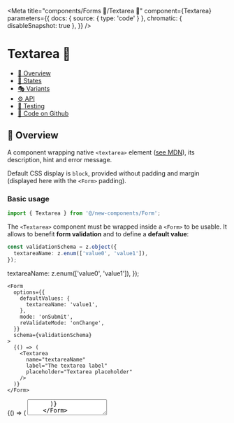 

<Meta
  title="components/Forms 🦠/Textarea 🧬"
  component={Textarea}
  parameters={{
    docs: { source: { type: 'code' } },
    chromatic: { disableSnapshot: true },
  }}
/>

# Textarea 🧬

- [🧰 Overview](#-overview)
- [🔁 States](#-states)
- [🎭 Variants](#-variants)
- [⚙️ API](#%EF%B8%8F-api)
- [🧪 Testing](#-testing)
- [🐙 Code on Github](https://github.com/hasura/graphql-engine-mono/tree/main/console/src/new-components/Form/Textarea.tsx)

## 🧰 Overview

A component wrapping native `<textarea>` element ([see MDN](https://developer.mozilla.org/en-US/docs/Web/HTML/Element/textarea)),
its description, hint and error message.

Default CSS display is `block`, provided without padding and margin (displayed here with the `<Form>` padding).

### Basic usage

```ts
import { Textarea } from '@/new-components/Form';
```

The `<Textarea>` component must be wrapped inside a `<Form>` to be usable. It allows to benefit **form validation**
and to define a **default value**:

```ts
const validationSchema = z.object({
  textareaName: z.enum(['value0', 'value1']),
});
```

  textareaName: z.enum(['value0', 'value1']),
});

```tsx
<Form
  options={{
    defaultValues: {
      textareaName: 'value1',
    },
    mode: 'onSubmit',
    reValidateMode: 'onChange',
  }}
  schema={validationSchema}
>
  {() => (
    <Textarea
      name="textareaName"
      label="The textarea label"
      placeholder="Textarea placeholder"
    />
  )}
</Form>
```

<Canvas>
  <Story name="Overview">
    <Form
      options={{
        defaultValues: {
          textareaName: 'value1',
        },
        mode: 'onBlur',
      }}
      schema={validationSchema}
    >
      {() => (
        <Textarea
          name="textareaName"
          label="The textarea label"
          placeholder="Textarea placeholder"
        />
      )}
    </Form>
  </Story>
</Canvas>

  const formRef = useRef();
  useEffect(() => {
    if (args && args.triggerValidation) {
      formRef.current.trigger();
    }
  });
  return (
    <Form
      ref={formRef}
      options={{
        defaultValues: {
          ...(args && args.defaultValues ? args.defaultValues : {}),
        },
        mode: 'onBlur',
      }}
      schema={validationSchema}
    >
      {() => <Textarea {...args} />}
    </Form>
  );
};

  'States - With default value': {
    name: 'textareaName',
    label: 'With textarea value',
    placeholder: 'Textarea placeholder',
    defaultValues: {
      textareaName: 'value2',
    },
  },
  'States - Disabled': {
    name: 'textareaName',
    label: 'Disabled',
    placeholder: 'Textarea placeholder',
    disabled: true,
  },
  'States - With error message': {
    name: 'textareaName',
    label: 'With error message',
    placeholder: 'Textarea placeholder',
    triggerValidation: true,
  },
  'Variant - With description': {
    name: 'textareaName',
    label: 'Label',
    description: 'Textarea description',
    placeholder: 'Textarea placeholder',
    disabled: true,
  },
  'Variant - Size full': {
    name: 'textareaName',
    label: 'Label',
    placeholder: 'Textarea placeholder',
    size: 'full',
  },
  'Variant - Size medium': {
    name: 'textareaName',
    label: 'Label',
    placeholder: 'Textarea placeholder',
    size: 'medium',
  },
  'API playground': {
    name: 'textareaName',
    label: 'API playground',
    placeholder: 'Textarea placeholder',
  },
  'Testing - Scalability': {
    name: 'textareaName',
    label:
      'Lorem ipsum dolor sit amet, consectetur adipiscing elit, sed do eiusmod tempor incididunt ut labore et dolore magna aliqua. Ut enim ad minim veniam, quis nostrud exercitation ullamco laboris nisi ut aliquip ex ea commodo consequat. Duis aute irure dolor in reprehenderit in voluptate velit esse cillum dolore eu fugiat nulla pariatur. Excepteur sint occaecat cupidatat non proident, sunt in culpa qui officia deserunt mollit anim id est laborum.',
    description:
      'Lorem ipsum dolor sit amet, consectetur adipiscing elit, sed do eiusmod tempor incididunt ut labore et dolore magna aliqua. Ut enim ad minim veniam, quis nostrud exercitation ullamco laboris nisi ut aliquip ex ea commodo consequat. Duis aute irure dolor in reprehenderit in voluptate velit esse cillum dolore eu fugiat nulla pariatur. Excepteur sint occaecat cupidatat non proident, sunt in culpa qui officia deserunt mollit anim id est laborum.',
    placeholder:
      '--Lorem ipsum dolor sit amet, consectetur adipiscing elit, sed do eiusmod tempor incididunt ut labore et dolore magna aliqua. Ut enim ad minim veniam, quis nostrud exercitation ullamco laboris nisi ut aliquip ex ea commodo consequat. Duis aute irure dolor in reprehenderit in voluptate velit esse cillum dolore eu fugiat nulla pariatur. Excepteur sint occaecat cupidatat non proident, sunt in culpa qui officia deserunt mollit anim id est laborum.--',
    tooltip:
      'Lorem ipsum dolor sit amet, consectetur adipiscing elit, sed do eiusmod tempor incididunt ut labore et dolore magna aliqua. Ut enim ad minim veniam, quis nostrud exercitation ullamco laboris nisi ut aliquip ex ea commodo consequat. Duis aute irure dolor in reprehenderit in voluptate velit esse cillum dolore eu fugiat nulla pariatur. Excepteur sint occaecat cupidatat non proident, sunt in culpa qui officia deserunt mollit anim id est laborum.',
    triggerValidation: true,
  },
};

## 🔁 States

### 🔁 With default value

Use `<Form>` options to set default value.

<Canvas>
  <Story
    name="States - With default value"
    args={stories['States - With default value']}
  >
    {Template.bind({})}
  </Story>
</Canvas>

### 🔁 Disabled

<Canvas>
  <Story name="States - Disabled" args={stories['States - Disabled']}>
    {Template.bind({})}
  </Story>
</Canvas>

### 🔁 With error message

Incorrect value is set then `<Form>` validation is automatically triggered.

<Canvas>
  <Story
    name="States - With error message"
    args={stories['States - With error message']}
  >
    {Template.bind({})}
  </Story>
</Canvas>

## 🎭 Variants

### 🎭 Size

<Canvas>
  <Story
    name="Variant - Size"
    args={{
      'Variant - Size full': stories['Variant - Size full'],
      'Variant - Size medium': stories['Variant - Size medium'],
    }}
  >
    {TemplateStoriesFactory(Template).bind({})}
  </Story>
</Canvas>

### 🎭 With description

<Canvas>
  <Story
    name="Variant - With description"
    args={stories['Variant - With description']}
  >
    {Template.bind({})}
  </Story>
</Canvas>

## ⚙️ API

<Canvas>
  <Story name="API playground" args={stories['API playground']}>
    {Template.bind({})}
  </Story>
</Canvas>

<details open>
  <summary className="mdx-collapsible-section">
    <p className="mdx-collapsible-section__chevron">
      <strong>&gt;</strong>
    </p>
    <p className="mdx-collapsible-section__label">
      <strong>Show/hide</strong> props
    </p>
  </summary>
  <ArgsTable story="API playground" />
</details>

## 🧪 Testing

### 🧪 Scalability

<Canvas>
  <Story name="Testing - Scalability" args={stories['Testing - Scalability']}>
    {Template.bind({})}
  </Story>
</Canvas>

### 🧪 Snapshot 📸

<Canvas>
  <Story
    name="Testing - Snapshot"
    args={stories}
    parameters={{
      chromatic: { disableSnapshot: false },
    }}
  >
    {TemplateStoriesFactory(Template).bind({})}
  </Story>
</Canvas>
